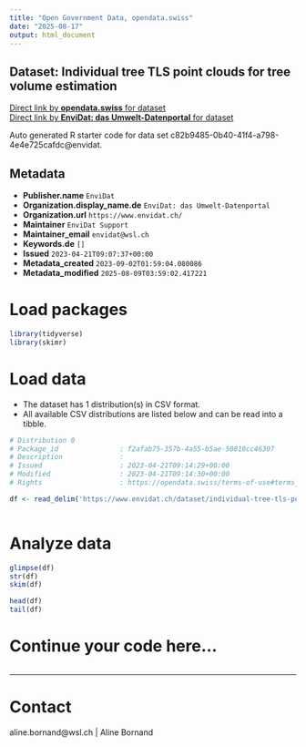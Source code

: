 ```yaml
---
title: "Open Government Data, opendata.swiss"
date: "2025-08-17"
output: html_document
---
```


## Dataset: Individual tree TLS point clouds for tree volume estimation



[Direct link by **opendata.swiss** for dataset](https://opendata.swiss/de/dataset/individual-tree-tls-point-clouds-for-tree-volume-estimation)<br>
[Direct link by **EnviDat: das Umwelt-Datenportal** for dataset](https://www.envidat.ch/#/metadata/individual-tree-tls-point-clouds-for-tree-volume-estimation)

Auto generated R starter code for data set c82b9485-0b40-41f4-a798-4e4e725cafdc@envidat.

## Metadata

- **Publisher.name** `EnviDat`
- **Organization.display_name.de** `EnviDat: das Umwelt-Datenportal`
- **Organization.url** `https://www.envidat.ch/`
- **Maintainer** `EnviDat Support`
- **Maintainer_email** `envidat@wsl.ch`
- **Keywords.de** `[]`
- **Issued** `2023-04-21T09:07:37+00:00`
- **Metadata_created** `2023-09-02T01:59:04.080086`
- **Metadata_modified** `2025-08-09T03:59:02.417221`


# Load packages

```r

library(tidyverse)
library(skimr)

```

# Load data

-   The dataset has 1 distribution(s) in CSV format.
-   All available CSV distributions are listed below and can be read into a tibble.

```r

# Distribution 0
# Package_id               : f2afab75-357b-4a55-b5ae-50810cc46307
# Description              : 
# Issued                   : 2023-04-21T09:14:29+00:00
# Modified                 : 2023-04-21T09:14:30+00:00
# Rights                   : https://opendata.swiss/terms-of-use#terms_by

df <- read_delim('https://www.envidat.ch/dataset/individual-tree-tls-point-clouds-for-tree-volume-estimation/resource/450e6bd6-f0c2-4c31-b410-52013c50e988')



```

# Analyze data

```r

glimpse(df)
str(df)
skim(df)

head(df)
tail(df)

```

# Continue your code here...

```r

```

------------------------------------------------------------------------

# Contact

aline.bornand@wsl.ch | Aline Bornand

